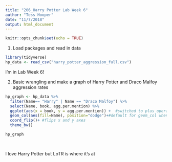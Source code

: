 ```yaml
---
title: "206_Harry Potter Lab Week 6"
author: "Tess Hooper"
date: "11/7/2018"
output: html_document
---
```


```r
knitr::opts_chunk$set(echo = TRUE)
```

1. Load packages and read in data

```r

library(tidyverse)
hp_data <- read_csv("harry_potter_aggression_full.csv")

```

I'm in Lab Week 6!

2. Basic wrangling and make a graph of Harry Potter and Draco Malfoy aggression rates

```r

hp_graph <- hp_data %>% 
  filter(Name== "Harry" | Name == "Draco Malfoy") %>% 
  select(Name, book, agg.per.mention) %>% 
  ggplot(aes(x = book, y = agg.per.mention)) +  #switched to plus operator because we're now in ggplot
  geom_col(aes(fill=Name), position="dodge")+#default for geom_col when you have multiple groups (i.e. Harry and Draco Malfoy), is to create a stacked column graph -- Harry is the lower section, Draco is the upper section -- need to change fill color to character name. However, stacked column graphs can be confusing. Instead, use a cluster column graph to put the categories next to each other (position=dodge). If there is a non-result for one of the levels (categories/characters) it will make the remaining level the whole width 
  coord_flip()+ #flips x and y axes
  theme_bw()

hp_graph
  
  
```


I love Harry Potter but LoTR is where it's at